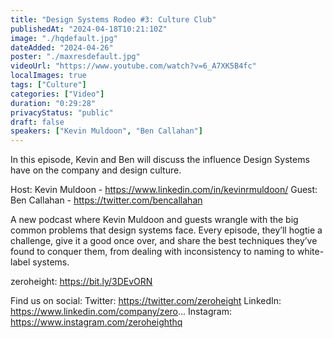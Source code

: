 ```yaml
---
title: "Design Systems Rodeo #3: Culture Club"
publishedAt: "2024-04-18T10:21:10Z"
image: "./hqdefault.jpg"
dateAdded: "2024-04-26"
poster: "./maxresdefault.jpg"
videoUrl: "https://www.youtube.com/watch?v=6_A7XK5B4fc"
localImages: true
tags: ["Culture"]
categories: ["Video"]
duration: "0:29:28"
privacyStatus: "public"
draft: false
speakers: ["Kevin Muldoon", "Ben Callahan"]
---
```

In this episode, Kevin and Ben will discuss the influence Design Systems have on the company and design culture.

Host: Kevin Muldoon - https://www.linkedin.com/in/kevinrmuldoon/
Guest: Ben Callahan - https://twitter.com/bencallahan

A new podcast where Kevin Muldoon and guests wrangle with the big common problems that design systems face. Every episode, they’ll hogtie a challenge, give it a good once over, and share the best techniques they’ve found to conquer them, from dealing with inconsistency to naming to white-label systems.

zeroheight: https://bit.ly/3DEvORN

Find us on social:
Twitter: https://twitter.com/zeroheight
LinkedIn: https://www.linkedin.com/company/zero...
Instagram: https://www.instagram.com/zeroheighthq
